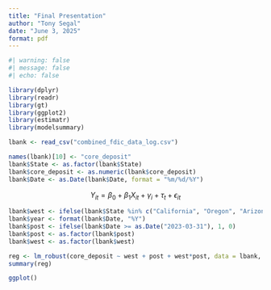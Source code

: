 ```yaml
---
title: "Final Presentation"
author: "Tony Segal"
date: "June 3, 2025"
format: pdf
---
```


```r
#| warning: false
#| message: false
#| echo: false

library(dplyr)
library(readr)
library(gt)
library(ggplot2)
library(estimatr)
library(modelsummary)

lbank <- read_csv("combined_fdic_data_log.csv")

names(lbank)[10] <- "core_deposit"
lbank$State <- as.factor(lbank$State)
lbank$core_deposit <- as.numeric(lbank$core_deposit)
lbank$Date <- as.Date(lbank$Date, format = "%m/%d/%Y")

```


$$
Y_{it} = \beta_0 + \beta_1X_{it} + \gamma_i + \tau_t + \epsilon_{it}
$$
```r
lbank$west <- ifelse(lbank$State %in% c("California", "Oregon", "Arizona", "Nevada", "Washington", "Idaho", "Utah", "Montana", "Wyoming", "Colorado", "New Mexico"), 1, 0)
lbank$year <- format(lbank$Date, "%Y")
lbank$post <- ifelse(lbank$Date >= as.Date("2023-03-31"), 1, 0)
lbank$post <- as.factor(lbank$post)
lbank$west <- as.factor(lbank$west)

reg <- lm_robust(core_deposit ~ west + post + west*post, data = lbank, se_type = "HC1")
summary(reg)
```
```r
ggplot()
```

